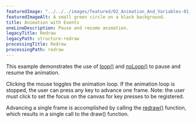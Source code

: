---
featuredImage: "../../../images/featured/02_Animation_And_Variables-01_Animation_With_Events-thumbnail.png"
featuredImageAlt: A small green circle on a black background.
title: Animation with Events
oneLineDescription: Pause and resume animation.
legacyTitle: Redraw
legacyPath: structure-redraw
processingTitle: Redraw
processingPath: redraw
---

This example demonstrates the use of
<a href="/reference/p5/loop/">loop()</a>
and
<a href="/reference/p5/noLoop/">noLoop()</a>
to pause and resume the animation.

Clicking the mouse toggles the animation loop. If the animation
loop is stopped, the user can press any key to advance one frame.
Note: the user must click to set the focus on the canvas for
key presses to be registered.

Advancing a single frame is accomplished by calling the
<a href="/reference/p5/redraw/">redraw()</a>
function, which results in a single call to the draw() function.